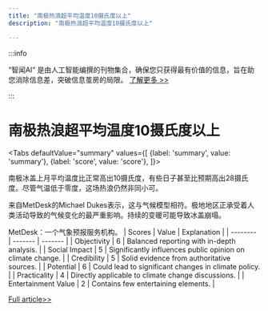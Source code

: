 ```yaml
---
title: "南极热浪超平均温度10摄氏度以上"
description: "南极热浪超平均温度10摄氏度以上"

---
```



:::info

“智闻AI“ 是由人工智能编撰的刊物集合，确保您只获得最有价值的信息，旨在助您消除信息差，突破信息茧房的局限。  [了解更多 >>](/)

:::

# 南极热浪超平均温度10摄氏度以上


<Tabs
	defaultValue="summary"
	values={[
	{label: 'summary', value: 'summary'},
	{label: 'score', value: 'score'},
]}>
<TabItem value="summary">


南极冰盖上月平均温度比正常高出10摄氏度，有些日子甚至比预期高出28摄氏度。尽管气温低于零度，这场热浪仍然非同小可。

来自MetDesk的Michael Dukes表示，这与气候模型相符。极地地区正承受着人类活动导致的气候变化的最严重影响。持续的变暖可能导致冰盖崩塌。

MetDesk：一个气象预报服务机构。
</TabItem>
<TabItem value="score">
	| Scores     | Value   | Explanation |
	| -------- | ------- | ------- |
	| Objectivity  | 6    | Balanced reporting with in-depth analysis.    |
	| Social Impact | 5     | Significantly influences public opinion on climate change.    |
	| Credibility    | 5    | Solid evidence from authoritative sources.    |
	| Potential    | 6    | Could lead to significant changes in climate policy.    |
	| Practicality    | 4    | Directly applicable to climate change discussions.    |
	| Entertainment Value    | 2    | Contains few entertaining elements.    |
</TabItem>
</Tabs>

[Full article>>](https://news.slashdot.org/story/24/08/02/0814205/antarctic-temperatures-rise-10c-above-average-in-near-record-heatwave?utm_source=rss1.0mainlinkanon&utm_medium=feed)

